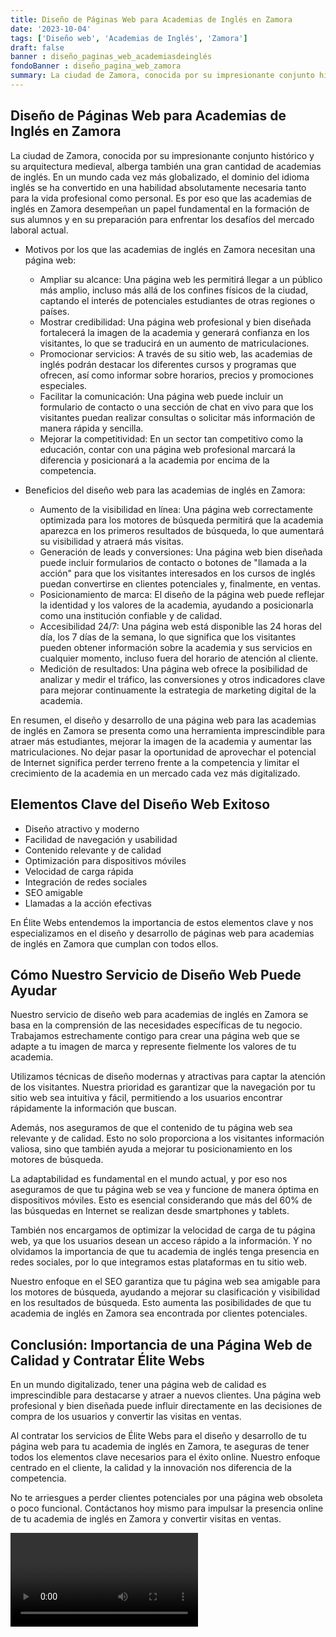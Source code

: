 ```yaml
---
title: Diseño de Páginas Web para Academias de Inglés en Zamora
date: '2023-10-04'
tags: ['Diseño web', 'Academias de Inglés', 'Zamora']
draft: false
banner : diseño_paginas_web_academiasdeinglés
fondoBanner : diseño_pagina_web_zamora
summary: La ciudad de Zamora, conocida por su impresionante conjunto histórico y su arquitectura medieval, alberga también una gran cantidad de academias de inglés. En un mundo cada vez más globalizado, el dominio del idioma inglés se ha convertido en una habilidad absolutamente necesaria tanto para la vida profesional como personal. Es por eso que las academias de inglés en Zamora desempeñan un papel fundamental en la formación de sus alumnos y en su preparación para enfrentar los desafíos del mercado laboral actual.
---
```


## Diseño de Páginas Web para Academias de Inglés en Zamora

La ciudad de Zamora, conocida por su impresionante conjunto histórico y su arquitectura medieval, alberga también una gran cantidad de academias de inglés. En un mundo cada vez más globalizado, el dominio del idioma inglés se ha convertido en una habilidad absolutamente necesaria tanto para la vida profesional como personal. Es por eso que las academias de inglés en Zamora desempeñan un papel fundamental en la formación de sus alumnos y en su preparación para enfrentar los desafíos del mercado laboral actual.

* Motivos por los que las academias de inglés en Zamora necesitan una página web:
  - Ampliar su alcance: Una página web les permitirá llegar a un público más amplio, incluso más allá de los confines físicos de la ciudad, captando el interés de potenciales estudiantes de otras regiones o países.
  - Mostrar credibilidad: Una página web profesional y bien diseñada fortalecerá la imagen de la academia y generará confianza en los visitantes, lo que se traducirá en un aumento de matriculaciones.
  - Promocionar servicios: A través de su sitio web, las academias de inglés podrán destacar los diferentes cursos y programas que ofrecen, así como informar sobre horarios, precios y promociones especiales.
  - Facilitar la comunicación: Una página web puede incluir un formulario de contacto o una sección de chat en vivo para que los visitantes puedan realizar consultas o solicitar más información de manera rápida y sencilla.
  - Mejorar la competitividad: En un sector tan competitivo como la educación, contar con una página web profesional marcará la diferencia y posicionará a la academia por encima de la competencia.

* Beneficios del diseño web para las academias de inglés en Zamora:
  - Aumento de la visibilidad en línea: Una página web correctamente optimizada para los motores de búsqueda permitirá que la academia aparezca en los primeros resultados de búsqueda, lo que aumentará su visibilidad y atraerá más visitas.
  - Generación de leads y conversiones: Una página web bien diseñada puede incluir formularios de contacto o botones de "llamada a la acción" para que los visitantes interesados en los cursos de inglés puedan convertirse en clientes potenciales y, finalmente, en ventas.
  - Posicionamiento de marca: El diseño de la página web puede reflejar la identidad y los valores de la academia, ayudando a posicionarla como una institución confiable y de calidad.
  - Accesibilidad 24/7: Una página web está disponible las 24 horas del día, los 7 días de la semana, lo que significa que los visitantes pueden obtener información sobre la academia y sus servicios en cualquier momento, incluso fuera del horario de atención al cliente.
  - Medición de resultados: Una página web ofrece la posibilidad de analizar y medir el tráfico, las conversiones y otros indicadores clave para mejorar continuamente la estrategia de marketing digital de la academia.

En resumen, el diseño y desarrollo de una página web para las academias de inglés en Zamora se presenta como una herramienta imprescindible para atraer más estudiantes, mejorar la imagen de la academia y aumentar las matriculaciones. No dejar pasar la oportunidad de aprovechar el potencial de Internet significa perder terreno frente a la competencia y limitar el crecimiento de la academia en un mercado cada vez más digitalizado.

<GifSeo />

<Cta />

## Elementos Clave del Diseño Web Exitoso

- Diseño atractivo y moderno
- Facilidad de navegación y usabilidad
- Contenido relevante y de calidad
- Optimización para dispositivos móviles
- Velocidad de carga rápida
- Integración de redes sociales
- SEO amigable
- Llamadas a la acción efectivas

En Élite Webs entendemos la importancia de estos elementos clave y nos especializamos en el diseño y desarrollo de páginas web para academias de inglés en Zamora que cumplan con todos ellos.

## Cómo Nuestro Servicio de Diseño Web Puede Ayudar

Nuestro servicio de diseño web para academias de inglés en Zamora se basa en la comprensión de las necesidades específicas de tu negocio. Trabajamos estrechamente contigo para crear una página web que se adapte a tu imagen de marca y represente fielmente los valores de tu academia.

Utilizamos técnicas de diseño modernas y atractivas para captar la atención de los visitantes. Nuestra prioridad es garantizar que la navegación por tu sitio web sea intuitiva y fácil, permitiendo a los usuarios encontrar rápidamente la información que buscan.

Además, nos aseguramos de que el contenido de tu página web sea relevante y de calidad. Esto no solo proporciona a los visitantes información valiosa, sino que también ayuda a mejorar tu posicionamiento en los motores de búsqueda.

La adaptabilidad es fundamental en el mundo actual, y por eso nos aseguramos de que tu página web se vea y funcione de manera óptima en dispositivos móviles. Esto es esencial considerando que más del 60% de las búsquedas en Internet se realizan desde smartphones y tablets.

También nos encargamos de optimizar la velocidad de carga de tu página web, ya que los usuarios desean un acceso rápido a la información. Y no olvidamos la importancia de que tu academia de inglés tenga presencia en redes sociales, por lo que integramos estas plataformas en tu sitio web.

Nuestro enfoque en el SEO garantiza que tu página web sea amigable para los motores de búsqueda, ayudando a mejorar su clasificación y visibilidad en los resultados de búsqueda. Esto aumenta las posibilidades de que tu academia de inglés en Zamora sea encontrada por clientes potenciales.

## Conclusión: Importancia de una Página Web de Calidad y Contratar Élite Webs

En un mundo digitalizado, tener una página web de calidad es imprescindible para destacarse y atraer a nuevos clientes. Una página web profesional y bien diseñada puede influir directamente en las decisiones de compra de los usuarios y convertir las visitas en ventas.

Al contratar los servicios de Élite Webs para el diseño y desarrollo de tu página web para tu academia de inglés en Zamora, te aseguras de tener todos los elementos clave necesarios para el éxito online. Nuestro enfoque centrado en el cliente, la calidad y la innovación nos diferencia de la competencia.

No te arriesgues a perder clientes potenciales por una página web obsoleta o poco funcional. Contáctanos hoy mismo para impulsar la presencia online de tu academia de inglés en Zamora y convertir visitas en ventas.

<Video />

<CtaBot job='Academias de Inglés' city='Zamora'/>

<Gmaps query='Zamora+españa+maps' />